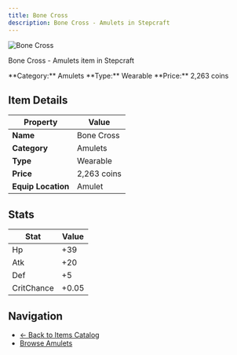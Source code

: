 ```yaml
---
title: Bone Cross
description: Bone Cross - Amulets in Stepcraft
---
```


<div className="flex items-start gap-6 mb-8">
  <div className="flex-shrink-0">
    <img src="/assets/resources/trinketry/amulets/bone_cross.png" alt="Bone Cross" className="w-24 h-24 border rounded-lg" />
  </div>
  <div className="flex-1">
    <div className="space-y-2">
      <p className="text-lg text-muted-foreground">Bone Cross - Amulets item in Stepcraft</p>
      <div className="flex flex-wrap gap-4 text-sm">
        <span className="px-2 py-1 bg-blue-100 dark:bg-blue-900 rounded-md">
          **Category:** Amulets
        </span>
        <span className="px-2 py-1 bg-green-100 dark:bg-green-900 rounded-md">
          **Type:** Wearable
        </span>
        <span className="px-2 py-1 bg-yellow-100 dark:bg-yellow-900 rounded-md">
          **Price:** 2,263 coins
        </span>
      </div>
    </div>
  </div>
</div>

## Item Details

| Property | Value |
|----------|-------|
| **Name** | Bone Cross |
| **Category** | Amulets |
| **Type** | Wearable |
| **Price** | 2,263 coins |
| **Equip Location** | Amulet |



## Stats

| Stat | Value |
|------|-------|
| Hp | +39 |
| Atk | +20 |
| Def | +5 |
| CritChance | +0.05 |


## Navigation

- [← Back to Items Catalog](/docs/items)
- [Browse Amulets](/docs/items#amulets)
